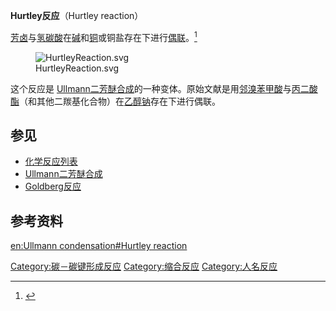 {{mergeto|Ullmann二芳醚合成}}
'''Hurtley反应'''（Hurtley reaction）

[[芳香族化合物|芳]][[卤代烃|卤]]与[[氢碳酸|氢碳酸]]在[[碱|碱]]和[[铜|铜]]或铜盐存在下进行[[偶联|偶联]]。<ref>{{cite journal en|title=CCXLIV.—Replacement of halogen in orthobromo-benzoic acid|author=William Robert Hardy Hurtley|journal=[[J._Chem._Soc.|J. Chem. Soc.]]|year=1929|pages=1870–1873|doi=10.1039/JR9290001870}}</ref>

[[File:HurtleyReaction.svg|center]]

这个反应是 [[Ullmann二芳醚合成|Ullmann二芳醚合成]]的一种变体。原始文献是用[[邻溴苯甲酸|邻溴苯甲酸]]与[[丙二酸酯|丙二酸酯]]（和其他二羰基化合物）在[[乙醇钠|乙醇钠]]存在下进行偶联。

==参见==
*[[化学反应列表|化学反应列表]]
*[[Ullmann二芳醚合成|Ullmann二芳醚合成]]
*[[Goldberg反应|Goldberg反应]]

==参考资料==
{{reflist}}

[[Category:碳－碳键形成反应|Category:碳－碳键形成反应]]
[[Category:缩合反应|Category:缩合反应]]
[[Category:人名反应|Category:人名反应]]

[[en:Ullmann_condensation#Hurtley_reaction|en:Ullmann condensation#Hurtley reaction]]